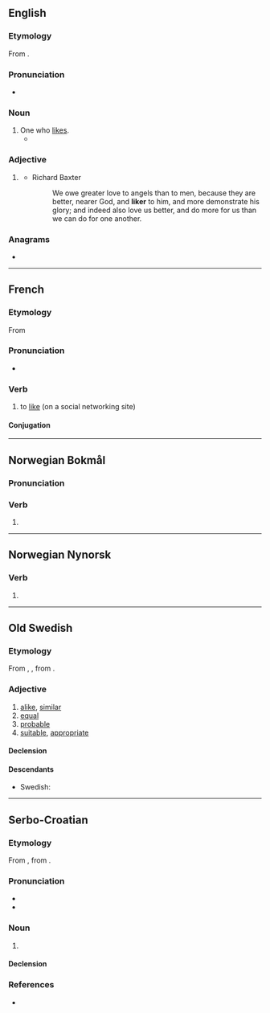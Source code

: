 {{also|likér}}
==English==

===Etymology===
From {{suffix|like|er|lang=en}}.

===Pronunciation===
* {{rhymes|aɪkə(ɹ)|lang=en}}

===Noun===
{{en-noun}}

# One who [[like]]s.
#* {{quote-journal|lang=en|date=May 10, 2009|author=David Segal|title=Scammed? Rebuffed? Ignored? Read On|work=New York Times|url=http://www.nytimes.com/2009/05/10/your-money/10haggler.html
|passage=Traditionally, the rebate offers a price cut to anyone willing to endure a certain amount of hassle; it’s an inducement that separates the casual bargain '''likers''' from the ardent bargain lovers.}}

===Adjective===
{{head|en|comparative adjective}}

# {{lb|en|archaic}} {{en-comparative of|like}}
#* Richard Baxter
#*: We owe greater love to angels than to men, because they are better, nearer God, and '''liker''' to him, and more demonstrate his glory; and indeed also love us better, and do more for us than we can do for one another.

===Anagrams===
* {{anagrams|en|a=eiklr|Klier}}

----

==French==

===Etymology===
From {{etyl|en|fr}} {{m|en|like}} {{suffix|fr||er}}

===Pronunciation===
* {{fr-IPA|laillker}}

===Verb===
{{fr-verb}}

# {{lb|fr|Internet}} to [[like]] (on a social networking site)

====Conjugation====
{{fr-conj-auto|pron=laillker}}

----

==Norwegian Bokmål==

===Pronunciation===
{{rfp|lang=nb}}

===Verb===
{{head|nb|verb form}}

# {{present tense of|like|lang=nb}}

----

==Norwegian Nynorsk==

===Verb===
{{head|nn|verb form}}

# {{form of|present tense|like|lang=nn}}

----

==Old Swedish==

===Etymology===
From {{inh|gmq-osw|non|líkr}}, {{m|non|glíkr}}, from {{inh|gmq-osw|gem-pro|*galīkaz}}.

===Adjective===
{{head|gmq-osw|adjective|head=līker}}

# [[alike]], [[similar]]
# [[equal]]
# [[probable]]
# [[suitable]], [[appropriate]]

====Declension====
{{gmq-osw-decl-adj-strong|līk}}
{{gmq-osw-decl-adj-weak|līk}}

====Descendants====
* Swedish: {{l|sv|lik}}

----

==Serbo-Croatian==

===Etymology===
From {{etyl|fr|sh}} {{m|fr|liqueur}}, from {{etyl|la|sh}} {{m|la|liquor||liquid}}.

===Pronunciation===
* {{IPA|/lǐkeːr/|lang=sh}}
* {{hyphenation|li|ker|lang=sh}}

===Noun===
{{sh-noun|g=m|head=lìkēr}}

# {{l|en|liqueur}}

====Declension====
{{sh-decl-noun
|lìkēr|likeri
|likéra|likera
|likeru|likerima
|liker|likere
|likeru|likeri
|likeru|likerima
|likerom|likerima
}}

===References===
* {{R:sh:HJP|e19uWhg%3D}}